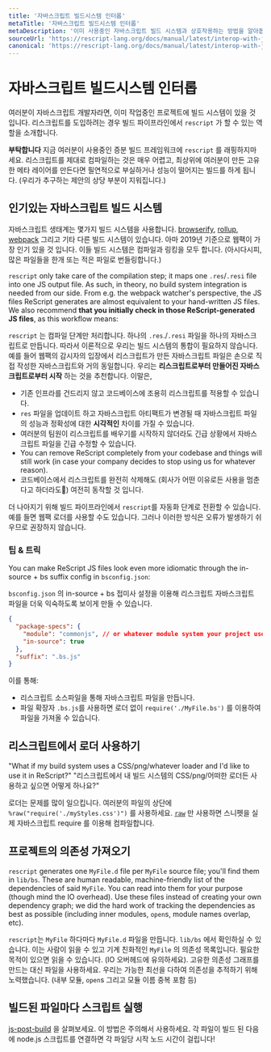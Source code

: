 ```yaml
---
title: '자바스크립트 빌드시스템 인터롭'
metaTitle: '자바스크립트 빌드시스템 인터롭'
metaDescription: '이미 사용중인 자바스크립트 빌드 시스템과 상호작용하는 방법을 알아봅니다.'
sourceUrl: 'https://rescript-lang.org/docs/manual/latest/interop-with-js-build-systems'
canonical: 'https://rescript-lang.org/docs/manual/latest/interop-with-js-build-systems'
---
```


# 자바스크립트 빌드시스템 인터롭

여러분이 자바스크립트 개발자라면, 이미 작업중인 프로젝트에 빌드 시스템이 있을 것 입니다. 리스크립트를 도입하려는 경우 빌드 파이프라인에서 `rescript` 가 할 수 있는 역할을 소개합니다.

**부탁합니다** 지금 여러분이 사용중인 증분 빌드 프레임워크에 `rescript` 를 래핑하지마세요. 리스크립트를 제대로 컴파일하는 것은 매우 어렵고, 최상위에 여러분이 만든 고유한 메타 레이어를 만든다면 필연적으로 부실하거나 성능이 떨어지는 빌드를 하게 됩니다. (우리가 추구하는 제안의 상당 부분이 지워집니다.)

## 인기있는 자바스크립트 빌드 시스템

자바스크립트 생태계는 몇가지 빌드 시스템을 사용합니다. [browserify](http://browserify.org/), [rollup](https://github.com/rollup/rollup), [webpack](https://webpack.js.org/) 그리고 기타 다른 빌드 시스템이 있습니다. 아마 2019년 기준으로 웹팩이 가장 인기 있을 것 입니다. 이들 빌드 시스템은 컴파일과 링킹을 모두 합니다. (아시다시피, 많은 파일들을 한개 또는 적은 파일로 번들링합니다.)

`rescript` only take care of the compilation step; it maps one `.res`/`.resi` file into one JS output file. As such, in theory, no build system integration is needed from our side. From e.g. the webpack watcher's perspective, the JS files ReScript generates are almost equivalent to your hand-written JS files. We also recommend **that you initially check in those ReScript-generated JS files**, as this workflow means:

`rescript` 는 컴파일 단계만 처리합니다. 하나의 `.res`./`.resi` 파일을 하나의 자바스크립트로 만듭니다. 따라서 이론적으로 우리는 빌드 시스템의 통합이 필요하지 않습니다. 예를 들어 웹팩의 감시자의 입장에서 리스크립트가 만든 자바스크립트 파일은 손으로 직접 작성한 자바스크립트와 거의 동일합니다. 우리는 **리스크립트로부터 만들어진 자바스크립트로부터 시작** 하는 것을 추천합니다. 이말은,

- 기존 인프라를 건드리지 않고 코드베이스에 조용히 리스크립트를 적용할 수 있습니다.
- `res` 파일을 업데이트 하고 자바스크립트 아티팩트가 변경될 때 자바스크립트 파일의 성능과 정확성에 대한 **시각적인** 차이를 가질 수 있습니다.
- 여러분의 팀원이 리스크립트를 배우기를 시작하지 않더라도 긴급 상황에서 자바스크립트 파일을 긴급 수정할 수 있습니다.
- You can remove ReScript completely from your codebase and things will still work (in case your company decides to stop using us for whatever reason).
- 코드베이스에서 리스크립트를 완전히 삭제해도 (회사가 어떤 이유로든 사용을 멈춘다고 하더라도) 여전히 동작할 것 입니다.

더 나아지기 위해 빌드 파이프라인에서 `rescript`를 자동화 단계로 전환할 수 있습니다. 예를 들면 웹팩 로더를 사용할 수도 있습니다. 그러나 이러한 방식은 오류가 발생하기 쉬우므로 권장하지 않습니다.

### 팁 & 트릭

You can make ReScript JS files look even more idiomatic through the in-source + bs suffix config in `bsconfig.json`:

`bsconfig.json` 의 in-source + bs 접미사 설정을 이용해 리스크립트 자바스크립트 파일을 더욱 익숙하도록 보이게 만들 수 있습니다.

```json
{
  "package-specs": {
    "module": "commonjs", // or whatever module system your project uses
    "in-source": true
  },
  "suffix": ".bs.js"
}
```

이를 통해:

- 리스크립트 소스파일을 통해 자바스크립트 파일을 만듭니다.
- 파일 확장자 `.bs.js`를 사용하면 로더 없이 `require('./MyFile.bs')` 를 이용하여 파일을 가져올 수 있습니다.

## 리스크립트에서 로더 사용하기

"What if my build system uses a CSS/png/whatever loader and I'd like to use it in ReScript?"
"리스크립트에서 내 빌드 시스템의 CSS/png/어떠한 로더든 사용하고 싶으면 어떻게 하나요?"

로더는 문제를 많이 일으킵니다. 여러분의 파일의 상단에 `%raw("require('./myStyles.css')")` 를 사용하세요. [`raw`](embed-raw-javascript.md) 만 사용하면 스니펫을 실제 자바스크립트 require 를 이용해 컴파일합니다.

## 프로젝트의 의존성 가져오기

`rescript` generates one `MyFile.d` file per `MyFile` source file; you'll find them in `lib/bs`. These are human readable, machine-friendly list of the dependencies of said `MyFile`. You can read into them for your purpose (though mind the IO overhead). Use these files instead of creating your own dependency graph; we did the hard work of tracking the dependencies as best as possible (including inner modules, `open`s, module names overlap, etc).

`rescript`는 `MyFile` 하다마다 `MyFile.d` 파일을 만듭니다. `lib/bs` 에서 확인하실 수 있습니다. 이는 사람이 읽을 수 있고 기계 친화적인 `MyFile` 의 의존성 목록입니다. 필요한 목적이 있으면 읽을 수 있습니다. (IO 오버헤드에 유의하세요). 고유한 의존성 그래프를 만드는 대신 파일을 사용하세요. 우리는 가능한 최선을 다하여 의존성을 추적하기 위해 노력했습니다. (내부 모듈, `open`s 그리고 모듈 이름 중복 포함 등)

## 빌드된 파일마다 스크립트 실행

[js-post-build](build-configuration#js-post-build) 을 살펴보세요. 이 방법은 주의해서 사용하세요. 각 파일이 빌드 된 다음에 node.js 스크립트를 연결하면 각 파일당 시작 노드 시간이 걸립니다!
